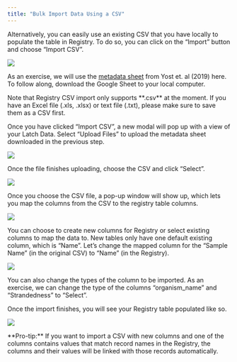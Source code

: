 ```yaml
---
title: "Bulk Import Data Using a CSV"
---
```


Alternatively, you can easily use an existing CSV that you have locally to populate the table in Registry. To do so, you can click on the “Import” button and choose “Import CSV”.

![](/images/bulk-import-1.png)

As an exercise, we will use the [metadata sheet](https://docs.google.com/spreadsheets/d/1i3HdGhWC4P7RYlmswxnE6LjcfAroSx61PQR20q6mCZM/edit?usp=sharing) from Yost et. al (2019) here. To follow along, download the Google Sheet to your local computer.

<Note>
  Note that Registry CSV import only supports **.csv** at the moment. If you
  have an Excel file (.xls, .xlsx) or text file (.txt), please make sure to save
  them as a CSV first.
</Note>

Once you have clicked “Import CSV”, a new modal will pop up with a view of your Latch Data. Select “Upload Files” to upload the metadata sheet downloaded in the previous step.

![](/images/bulk-import-2.png)

Once the file finishes uploading, choose the CSV and click “Select”.

![](/images/bulk-import-3.png)

Once you choose the CSV file, a pop-up window will show up, which lets you map the columns from the CSV to the registry table columns.

![](/images/bulk-import-4.png)

You can choose to create new columns for Registry or select existing columns to map the data to. New tables only have one default existing column, which is “Name”. Let’s change the mapped column for the “Sample Name” (in the original CSV) to “Name” (in the Registry).

![](/images/bulk-import-5.png)

You can also change the types of the column to be imported. As an exercise, we can change the type of the columns “organism_name” and “Strandedness” to “Select”.

Once the import finishes, you will see your Registry table populated like so.

![](/images/bulk-import-6.png)

<Tip>
  **Pro-tip:** If you want to import a CSV with new columns and one of the
  columns contains values that match record names in the Registry, the columns
  and their values will be linked with those records automatically.
</Tip>
